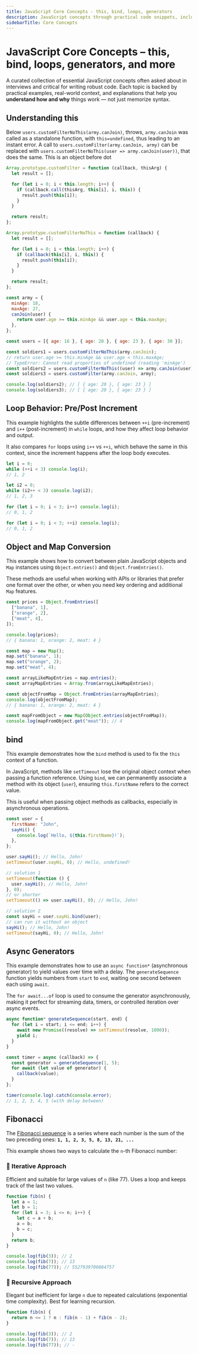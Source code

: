 ```yaml
---
title: JavaScript Core Concepts - this, bind, loops, generators
description: JavaScript concepts through practical code snippets, including `this` context, binding, async generators, loop behavior, and object-to-map conversions.
sidebarTitle: Core Concepts
---
```


# JavaScript Core Concepts – this, bind, loops, generators, and more

A curated collection of essential JavaScript concepts often asked about in interviews and critical for writing robust code.
Each topic is backed by practical examples, real-world context, and explanations that help you **understand how and why** things work —
not just memorize syntax.

## Understanding this

Below `users.customFilterNoThis(army.canJoin)`, throws, `army.canJoin` was called
as a standalone function, with `this=undefined`, thus leading to an instant error.
A call to `users.customFilter(army.canJoin, army)` can be replaced with
`users.customFilterNoThis(user => army.canJoin(user))`, that does the same.
This is an object before dot

```js filename="this" copy
Array.prototype.customFilter = function (callback, thisArg) {
  let result = [];

  for (let i = 0; i < this.length; i++) {
    if (callback.call(thisArg, this[i], i, this)) {
      result.push(this[i]);
    }
  }

  return result;
};

Array.prototype.customFilterNoThis = function (callback) {
  let result = [];

  for (let i = 0; i < this.length; i++) {
    if (callback(this[i], i, this)) {
      result.push(this[i]);
    }
  }

  return result;
};

const army = {
  minAge: 18,
  maxAge: 27,
  canJoin(user) {
    return user.age >= this.minAge && user.age < this.maxAge;
  },
};

const users = [{ age: 16 }, { age: 20 }, { age: 23 }, { age: 30 }];

const soldiers1 = users.customFilterNoThis(army.canJoin);
// return user.age >= this.minAge && user.age < this.maxAge;
// TypeError: Cannot read properties of undefined (reading 'minAge')
const soldiers2 = users.customFilterNoThis((user) => army.canJoin(user));
const soldiers3 = users.customFilter(army.canJoin, army);

console.log(soldiers2); // [ { age: 20 }, { age: 23 } ]
console.log(soldiers3); // [ { age: 20 }, { age: 23 } ]
```

## Loop Behavior: Pre/Post Increment

This example highlights the subtle differences between `++i` (pre-increment) and `i++` (post-increment) in `while` loops, and how they affect loop behavior and output.

It also compares `for` loops using `i++` vs `++i`, which behave the same in this context, since the increment happens after the loop body executes.

```js filename="for vs while" copy
let i = 0;
while (++i < 3) console.log(i);
// 1, 2

let i2 = 0;
while (i2++ < 3) console.log(i2);
// 1, 2, 3

for (let i = 0; i < 3; i++) console.log(i);
// 0, 1, 2

for (let i = 0; i < 3; ++i) console.log(i);
// 0, 1, 2
```


## Object and Map Conversion

This example shows how to convert between plain JavaScript objects and `Map` instances using `Object.entries()` and `Object.fromEntries()`.

These methods are useful when working with APIs or libraries that prefer one format over the other, or when you need key ordering and additional `Map` features.

```js filename="Object to Map" copy
const prices = Object.fromEntries([
  ["banana", 1],
  ["orange", 2],
  ["meat", 4],
]);

console.log(prices);
// { banana: 1, orange: 2, meat: 4 }

const map = new Map();
map.set("banana", 1);
map.set("orange", 2);
map.set("meat", 4);

const arrayLikeMapEntries = map.entries();
const arrayMapEntries = Array.from(arrayLikeMapEntries);

const objectFromMap = Object.fromEntries(arrayMapEntries);
console.log(objectFromMap);
// { banana: 1, orange: 2, meat: 4 }

const mapFromObject = new Map(Object.entries(objectFromMap));
console.log(mapFromObject.get("meat")); // 4
```

## bind

This example demonstrates how the `bind` method is used to fix the `this` context of a function.

In JavaScript, methods like `setTimeout` lose the original object context when passing a function reference.
Using `bind`, we can permanently associate a method with its object (`user`), ensuring `this.firstName` refers to the correct value.

This is useful when passing object methods as callbacks, especially in asynchronous operations.

```js filename="bind" copy
const user = {
  firstName: "John",
  sayHi() {
    console.log(`Hello, ${this.firstName}!`);
  },
};

user.sayHi(); // Hello, John!
setTimeout(user.sayHi, 0); // Hello, undefined!

// solution 1
setTimeout(function () {
  user.sayHi(); // Hello, John!
}, 0);
// or shorter
setTimeout(() => user.sayHi(), 0); // Hello, John!

// solution 2
const sayHi = user.sayHi.bind(user);
// can run it without an object
sayHi(); // Hello, John!
setTimeout(sayHi, 0); // Hello, John!
```

## Async Generators

This example demonstrates how to use an `async function*` (asynchronous generator) to yield values over time with a delay.
The `generateSequence` function yields numbers from `start` to `end`, waiting one second between each using `await`.

The `for await...of` loop is used to consume the generator asynchronously, making it perfect for streaming data,
timers, or controlled iteration over async events.

```js filename="async generator" copy
async function* generateSequence(start, end) {
  for (let i = start; i <= end; i++) {
    await new Promise((resolve) => setTimeout(resolve, 1000));
    yield i;
  }
}

const timer = async (callback) => {
  const generator = generateSequence(1, 5);
  for await (let value of generator) {
    callback(value);
  }
};

timer(console.log).catch(console.error);
// 1, 2, 3, 4, 5 (with delay between)
```

## Fibonacci

The [Fibonacci sequence](https://en.wikipedia.org/wiki/Fibonacci_number) is a series where each number is the sum of the two preceding ones:
**`1, 1, 2, 3, 5, 8, 13, 21, ...`**

This example shows two ways to calculate the `n`-th Fibonacci number:

### 🔁 Iterative Approach

Efficient and suitable for large values of `n` (like 77). Uses a loop and keeps track of the last two values.

```js filename="fibonacci" copy
function fib(n) {
  let a = 1;
  let b = 1;
  for (let i = 3; i <= n; i++) {
    let c = a + b;
    a = b;
    b = c;
  }
  return b;
}

console.log(fib(3)); // 2
console.log(fib(7)); // 13
console.log(fib(77)); // 5527939700884757
```

### 🔁 Recursive Approach
Elegant but inefficient for large `n` due to repeated calculations (exponential time complexity). Best for learning recursion.


```js filename="fibonacci recursive" copy
function fib(n) {
  return n <= 1 ? n : fib(n - 1) + fib(n - 2);
}

console.log(fib(3)); // 2
console.log(fib(7)); // 13
console.log(fib(77)); // -
```
